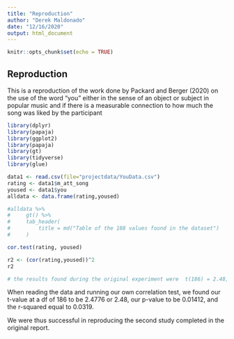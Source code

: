 ```yaml
---
title: "Reproduction"
author: "Derek Maldonado"
date: "12/16/2020"
output: html_document
---
```


```r
knitr::opts_chunk$set(echo = TRUE)
```

## Reproduction
This is a reproduction of the work done by Packard and Berger (2020) on the use of the word "you" either in the sense of an object or subject in popular music and if there is a measurable connection to how much the song was liked by the participant


```r
library(dplyr)
library(papaja)
library(ggplot2)
library(papaja)
library(gt)
library(tidyverse)
library(glue)

data1 <- read.csv(file="projectdata/YouData.csv")
rating <- data1$m_att_song
yoused <- data1$you
alldata <- data.frame(rating,yoused)

#alldata %>%
#     gt() %>%
#     tab_header(
#         title = md("Table of the 188 values found in the dataset")
#     )

cor.test(rating, yoused)

r2 <- (cor(rating,yoused))^2
r2

# the results found during the original experiment were  t(186) = 2.48, p = .014, r^2 = 0.032

```

When reading the data and running our own correlation test, we found our t-value at a df of 186 to be 2.4776 or 2.48, our p-value to be 0.01412, and the r-squared equal to 0.0319.

We were thus successful in reproducing the second study completed in the original report.

